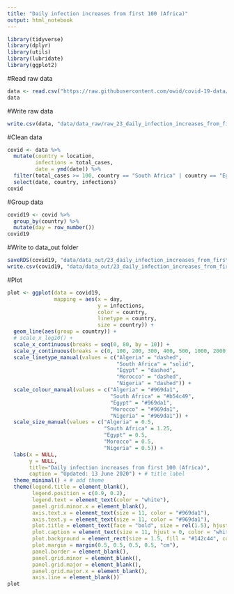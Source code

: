 ```yaml
---
title: "Daily infection increases from first 100 (Africa)"
output: html_notebook
---
```


```r
library(tidyverse)
library(dplyr)
library(utils)
library(lubridate)
library(ggplot2)
```

#Read raw data
```r
data <- read.csv("https://raw.githubusercontent.com/owid/covid-19-data/master/public/data/owid-covid-data.csv", na.strings = "", fileEncoding = "UTF-8-BOM")
data
```

#Write raw data
```r
write.csv(data, "data/data_raw/raw_23_daily_infection_increases_from_first_100.csv")
```


#Clean data
```r
covid <- data %>% 
  mutate(country = location,
         infections = total_cases,
         date = ymd(date)) %>% 
  filter(total_cases >= 100, country == "South Africa" | country == "Egypt" | country == "Nigeria" | country == "Algeria" | country == "Morocco") %>% 
  select(date, country, infections)
covid
```

#Group data
```r
covid19 <- covid %>%
  group_by(country) %>% 
  mutate(day = row_number())
covid19
```

#Write to data_out folder
```r
saveRDS(covid19, "data/data_out/23_daily_infection_increases_from_first_100.rds")
write.csv(covid19, "data/data_out/23_daily_infection_increases_from_first_100.csv")
```

#Plot
```r
plot <- ggplot(data = covid19,
               mapping = aes(x = day,
                             y = infections,
                             color = country,
                             linetype = country,
                             size = country)) +
  geom_line(aes(group = country)) +
  # scale_x_log10() +
  scale_x_continuous(breaks = seq(0, 80, by = 10)) +
  scale_y_continuous(breaks = c(0, 100, 200, 300, 400, 500, 1000, 2000, 3000, 4000, 5000, 10000, 20000, 30000, 40000, 50000, 100000, 200000)) +
  scale_linetype_manual(values = c("Algeria" = "dashed", 
                                   "South Africa" = "solid", 
                                   "Egypt" = "dashed", 
                                   "Morocco" = "dashed", 
                                   "Nigeria" = "dashed")) +
  scale_colour_manual(values = c("Algeria" = "#969da1",
                                 "South Africa" = "#b54c49", 
                                 "Egypt" = "#969da1", 
                                 "Morocco" = "#969da1", 
                                 "Nigeria" = "#969da1")) +
  scale_size_manual(values = c("Algeria" = 0.5, 
                               "South Africa" = 1.25, 
                               "Egypt" = 0.5, 
                               "Morocco" = 0.5, 
                               "Nigeria" = 0.5)) +
  labs(x = NULL,
       y = NULL,
       title="Daily infection increases from first 100 (Africa)",
       caption = "Updated: 13 June 2020") + # title label 
  theme_minimal() + # add theme
  theme(legend.title = element_blank(),
        legend.position = c(0.9, 0.2), 
        legend.text = element_text(color = "white"),
        panel.grid.minor.x = element_blank(), 
        axis.text.x = element_text(size = 11, color = "#969da1"),
        axis.text.y = element_text(size = 11, color = "#969da1"),
        plot.title = element_text(face = "bold", size = rel(1.5), hjust = 0.0, colour = "white"), 
        plot.caption = element_text(size = 11, hjust = 0, color = "white"),
        plot.background = element_rect(size = 1.5, fill = "#142c44", colour = "#969da1"),
        plot.margin = margin(0.5, 0.5, 0.5, 0.5, "cm"),
        panel.border = element_blank(),
        panel.grid.minor = element_blank(),
        panel.grid.major = element_blank(),
        panel.grid.major.x = element_blank(),
        axis.line = element_blank())
plot
```

















